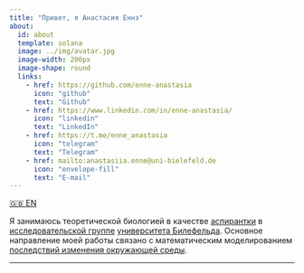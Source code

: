 ```yaml
---
title: "Привет, я Анастасия Еннэ"
about:
  id: about
  template: solana
  image: ../img/avatar.jpg
  image-width: 200px
  image-shape: round
  links: 
    - href: https://github.com/enne-anastasia
      icon: "github"
      text: "Github"
    - href: https://www.linkedin.com/in/enne-anastasia/
      icon: "linkedin"
      text: "LinkedIn"
    - href: https://t.me/enne_anastasia
      icon: "telegram"
      text: "Telegram"
    - href: mailto:anastasiia.enne@uni-bielefeld.de
      icon: "envelope-fill"
      text: "E-mail"
---
```


::: lang


[🇬🇧 EN](../index.html)
:::

::: {#about}
Я занимаюсь теоретической биологией в качестве [аспирантки](https://ekvv.uni-bielefeld.de/pers_publ/publ/PersonDetail.jsp?personId=356658316) в [исследовательской группе](https://www.uni-bielefeld.de/fakultaeten/biologie/forschung/arbeitsgruppen/theoretical/index.xml) [университета Билефельда](https://www.uni-bielefeld.de/). Основное направление моей работы связано с математическим моделированием [последствий изменения окружающей среды](https://cmsedit.uni-bielefeld.de/fakultaeten/biologie/forschung/arbeitsgruppen/theoretical/research/individualised-niches-in/index.xml).
:::

------------------------------------------------------------------------
